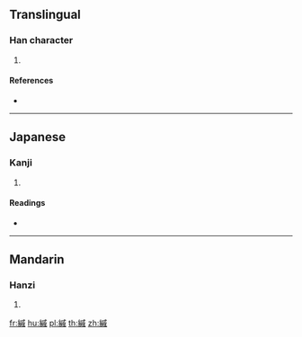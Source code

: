 {{character info/new}}
==Translingual==

===Han character===
{{Han char|rn=120|rad=糸|as=11|sn=17|four=|canj=VFIHF}}

# {{defn|Han|sort=糸11}}

====References====
* {{Han ref|kx=0935.240|dkj=27812|dj=1374.020|hdz=53442.060|uh=7E2C|ud=32300}}

----

==Japanese==

===Kanji===
{{ja-kanji|grade=|rs=糸11}}

# {{defn|lang=ja|sort=糸11}}

====Readings====
* {{ja-readings|on=[[しゅく]] (shuku)|kun=[[ちじむ]] (chijimu), [[ちじみあや]] (chijimiaya), [[きぬのあや]] (kinunoaya)|nanori=}}

----

==Mandarin==

===Hanzi===
{{cmn-hanzi|pin=[[cù]] ([[cu4]]), [[sù]] ([[su4]])|wg=ts'u<sup>4</sup>, su<sup>4</sup>}}

# {{defn|lang=cmn|sort=糸11}}

[[fr:縬]]
[[hu:縬]]
[[pl:縬]]
[[th:縬]]
[[zh:縬]]